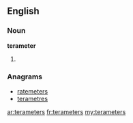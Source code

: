 ==English==

===Noun===
'''terameter'''

# {{plural of|[[terameter]]}}

===Anagrams===
* [[ratemeters#English|ratemeters]]
* [[terametres#English|terametres]]

[[ar:terameters]]
[[fr:terameters]]
[[my:terameters]]